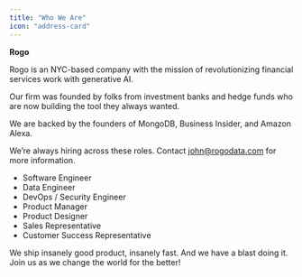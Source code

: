 ```yaml
---
title: "Who We Are"
icon: "address-card"
---
```


**Rogo**

Rogo is an NYC-based company with the mission of revolutionizing financial services work with generative AI.

Our firm was founded by folks from investment banks and hedge funds who are now building the tool they always wanted.

We are backed by the founders of MongoDB, Business Insider, and Amazon Alexa.

We’re always hiring across these roles. Contact john@rogodata.com for more information.
- Software Engineer
- Data Engineer
- DevOps / Security Engineer
- Product Manager
- Product Designer
- Sales Representative
- Customer Success Representative

We ship insanely good product, insanely fast. And we have a blast doing it. Join us as we change the world for the better!